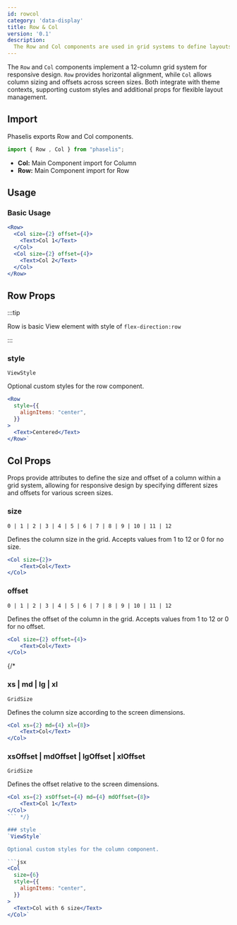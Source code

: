 ```yaml
---
id: rowcol
category: 'data-display'
title: Row & Col 
version: '0.1'
description:
  The Row and Col components are used in grid systems to define layouts. 
---
```


The `Row` and `Col` components implement a 12-column grid system for responsive design. `Row` provides horizontal alignment, while `Col` allows column sizing and offsets across screen sizes. Both integrate with theme contexts, supporting custom styles and additional props for flexible layout management.

## Import

Phaselis exports Row and Col components.

```js
import { Row , Col } from "phaselis";
```

- **Col:** Main Component import for Column
- **Row:** Main Component import for Row

## Usage

### Basic Usage

```jsx
<Row>
  <Col size={2} offset={4}>
    <Text>Col 1</Text>
  </Col>
  <Col size={2} offset={4}>
    <Text>Col 2</Text>
  </Col>
</Row>
```


## Row Props

:::tip

Row is basic View element with style of `flex-direction:row`

:::

### style
`ViewStyle`

Optional custom styles for the row component.

```jsx
<Row
  style={{
    alignItems: "center",
  }}
>
  <Text>Centered</Text>
</Row>`
```


## Col Props

Props provide attributes to define the size and offset of a column within a grid system, allowing for responsive design by specifying different sizes and offsets for various screen sizes.

### size
`0 | 1 | 2 | 3 | 4 | 5 | 6 | 7 | 8 | 9 | 10 | 11 | 12`

Defines the column size in the grid. Accepts values from 1 to 12 or 0 for no size.

```jsx
<Col size={2}>
    <Text>Col</Text>
</Col>
```

### offset
`0 | 1 | 2 | 3 | 4 | 5 | 6 | 7 | 8 | 9 | 10 | 11 | 12`

Defines the offset of the column in the grid. Accepts values from 1 to 12 or 0 for no offset.

```jsx
<Col size={2} offset={4}>
    <Text>Col</Text>
</Col>
```

{/* 
### xs | md | lg | xl
`GridSize`

Defines the column size according to the screen dimensions.

```jsx
<Col xs={2} md={4} xl={8}>
    <Text>Col</Text>
</Col>
```

### xsOffset | mdOffset | lgOffset | xlOffset
`GridSize`

Defines the offset relative to the screen dimensions.

```jsx
<Col xs={2} xsOffset={4} md={4} mdOffset={8}>
    <Text>Col 1</Text>
</Col>
``` */}

### style
`ViewStyle`

Optional custom styles for the column component.

```jsx
<Col
  size={6}
  style={{
    alignItems: "center",
  }}
>
  <Text>Col with 6 size</Text>
</Col>`
```

